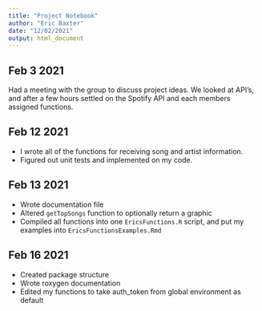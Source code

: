 ```yaml
---
title: "Project Notebook"
author: "Eric Baxter"
date: "12/02/2021"
output: html_document
---
```


## Feb 3 2021

Had a meeting with the group to discuss project ideas. We looked at API's, and after a few hours settled on the Spotify API and each members assigned functions.


## Feb 12 2021

- I wrote all of the functions for receiving song and artist information. 
- Figured out unit tests and implemented on my code.

## Feb 13 2021

- Wrote documentation file
- Altered `getTopSongs` function to optionally return a graphic
- Compiled all functions into one `EricsFunctions.R` script, and put my examples into `EricsFunctionsExamples.Rmd` 

## Feb 16 2021

- Created package structure
- Wrote roxygen documentation
- Edited my functions to take auth_token from global environment as default